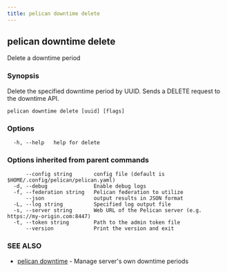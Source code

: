 ```yaml
---
title: pelican downtime delete
---
```


## pelican downtime delete

Delete a downtime period

### Synopsis

Delete the specified downtime period by UUID. Sends a DELETE request to the downtime API.

```
pelican downtime delete [uuid] [flags]
```

### Options

```
  -h, --help   help for delete
```

### Options inherited from parent commands

```
      --config string       config file (default is $HOME/.config/pelican/pelican.yaml)
  -d, --debug               Enable debug logs
  -f, --federation string   Pelican federation to utilize
      --json                output results in JSON format
  -L, --log string          Specified log output file
  -s, --server string       Web URL of the Pelican server (e.g. https://my-origin.com:8447)
  -t, --token string        Path to the admin token file
      --version             Print the version and exit
```

### SEE ALSO

* [pelican downtime](/commands-reference/downtime/)	 - Manage server's own downtime periods
